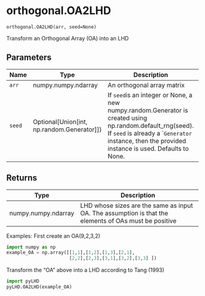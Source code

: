 # orthogonal.OA2LHD { #pyLHD.orthogonal.OA2LHD }

`orthogonal.OA2LHD(arr, seed=None)`

Transform an Orthogonal Array (OA) into an LHD

## Parameters

| Name   | Type                                           | Description                                                                                                                                                                                                     | Default    |
|--------|------------------------------------------------|-----------------------------------------------------------------------------------------------------------------------------------------------------------------------------------------------------------------|------------|
| `arr`  | numpy.numpy.ndarray                            | An orthogonal array matrix                                                                                                                                                                                      | _required_ |
| `seed` | Optional\[Union\[int, np.random.Generator\]\]) | If `seed`is an integer or None, a new numpy.random.Generator is created using np.random.default_rng(seed).  If `seed` is already a ``Generator` instance, then the provided instance is used. Defaults to None. | `None`     |

## Returns

| Type                | Description                                                                                           |
|---------------------|-------------------------------------------------------------------------------------------------------|
| numpy.numpy.ndarray | LHD whose sizes are the same as input OA. The assumption is that the elements of OAs must be positive |

Examples:
First create an OA(9,2,3,2)
```python
import numpy as np
example_OA = np.array([[1,1],[1,2],[1,3],[2,1],
                       [2,2],[2,3],[3,1],[3,2],[3,3] ])
```
Transform the "OA" above into a LHD according to Tang (1993)
```python
import pyLHD
pyLHD.OA2LHD(example_OA)      
```